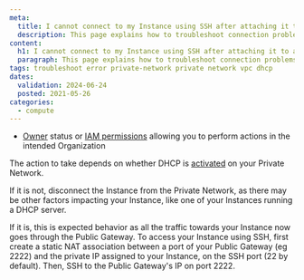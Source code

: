 ```yaml
---
meta:
  title: I cannot connect to my Instance using SSH after attaching it to a Private Network
  description: This page explains how to troubleshoot connection problems after attaching an Instance to a Private Network
content:
  h1: I cannot connect to my Instance using SSH after attaching it to a Private Network
  paragraph: This page explains how to troubleshoot connection problems after attaching an Instance to a Private Network
tags: troubleshoot error private-network private network vpc dhcp
dates:
  validation: 2024-06-24
  posted: 2021-05-26
categories:
  - compute
---
```


<Macro id="requirements" />

- [Owner](/identity-and-access-management/iam/concepts/#owner/) status or [IAM permissions](/identity-and-access-management/iam/concepts/#permission/) allowing you to perform actions in the intended Organization


The action to take depends on whether DHCP is [activated](/network/vpc/reference-content/vpc-migration/) on your Private Network.

If it is not, disconnect the Instance from the Private Network, as there may be other factors impacting your Instance, like one of your Instances running a DHCP server.

If it is, this is expected behavior as all the traffic towards your Instance now goes through the Public Gateway. To access your Instance using SSH, first create a static NAT association between a port of your Public Gateway (eg 2222) and the private IP assigned to your Instance, on the SSH port (22 by default). Then, SSH to the Public Gateway's IP on port 2222.